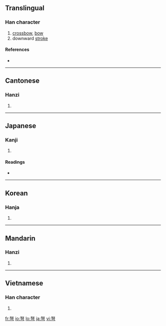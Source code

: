 ==Translingual==

===Han character===
{{Han char|rn=57|rad=弓|as=05|sn=8|four=4720<sub>7</sub>|canj=女水弓 (VEN)}}

# [[crossbow]], [[bow]]
# downward [[stroke]]

====References====
* {{Han ref|kx=0358.030|dkj=09760|dj=0674.170|hdz=20994.050|uh=5F29|ud=24361|bh=A9B8|bd=43448}}

----

==Cantonese==

===Hanzi===
{{yue-hanzi|jyut=|y=nou5}}

# {{defn|Cantonese|sort=弓05}}

----

==Japanese==

===Kanji===
{{ja-kanji|grade=|rs=弓05}}

# {{defn|Japanese}}

====Readings====
* {{ja-readings|on=[[ど]] (do)|kun=[[いしゅみ]] (ishumi)}}

----

==Korean==

===Hanja===
{{ko-hanja|hangeul=노|eumhun=|rv=no|mr=no|y=no}}

# {{defn|Korean|sort=弓05}}

----

==Mandarin==

===Hanzi===
{{cmn-hanzi|pin=[[nǔ]] ([[nu3]])|wg=nu<sup>3</sup>}}

# {{defn|Mandarin|sort=弓05}}

----

==Vietnamese==

===Han character===
{{vi-hantu|[[nỗ]], [[nỏ]], [[ná]], [[nõ]]|rs=弓05}}

# {{defn|Vietnamese|sort=弓05}}

[[fr:弩]]
[[io:弩]]
[[lo:弩]]
[[ja:弩]]
[[vi:弩]]